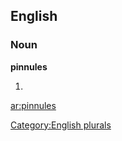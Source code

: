==English==

===Noun===
'''pinnules'''

# {{plural of|[[pinnule]]}}

[[Category:English plurals]]

[[ar:pinnules]]